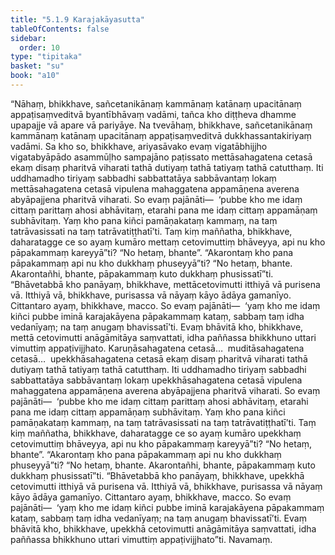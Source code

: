 ```yaml
---
title: "5.1.9 Karajakāyasutta"
tableOfContents: false
sidebar:
  order: 10
type: "tipitaka"
basket: "su"
book: "a10"
---
```



<DynamicBreadcrumb />

<Division number="219" book="a10" bookNo="17" page="503">

<Paragraph number="1488" book="a10">
“Nāhaṃ, bhikkhave, sañcetanikānaṃ kammānaṃ katānaṃ upacitānaṃ appaṭisaṃveditvā byantībhāvaṃ vadāmi, tañca kho diṭṭheva dhamme upapajje vā apare vā pariyāye. Na tvevāhaṃ, bhikkhave, sañcetanikānaṃ kammānaṃ katānaṃ upacitānaṃ appaṭisaṃveditvā dukkhassantakiriyaṃ vadāmi.
</Paragraph>

<Paragraph number="1489" book="a10">
Sa kho so, bhikkhave, ariyasāvako evaṃ vigatābhijjho vigatabyāpādo asammūḷho sampajāno paṭissato mettāsahagatena cetasā ekaṃ disaṃ pharitvā viharati tathā dutiyaṃ tathā tatiyaṃ tathā catutthaṃ. Iti uddhamadho tiriyaṃ sabbadhi sabbattatāya sabbāvantaṃ lokaṃ mettāsahagatena cetasā vipulena mahaggatena appamāṇena averena abyāpajjena pharitvā viharati.
</Paragraph>

<Paragraph number="1490" book="a10">
So evaṃ pajānāti—  ‘pubbe kho me idaṃ cittaṃ parittaṃ ahosi abhāvitaṃ, etarahi pana me idaṃ cittaṃ appamāṇaṃ subhāvitaṃ. Yaṃ kho pana kiñci pamāṇakataṃ kammaṃ, na taṃ tatrāvasissati na taṃ tatrāvatiṭṭhatī’ti.
</Paragraph>

<Paragraph number="1491" book="a10">
Taṃ kiṃ maññatha, bhikkhave, daharatagge ce so ayaṃ kumāro mettaṃ cetovimuttiṃ bhāveyya, api nu kho pāpakammaṃ kareyyā”ti? “No hetaṃ, bhante”.
</Paragraph>

<Paragraph number="1492" book="a10">
“Akarontaṃ kho pana pāpakammaṃ api nu kho dukkhaṃ phuseyyā”ti? “No hetaṃ, bhante. Akarontañhi, bhante, pāpakammaṃ kuto dukkhaṃ phusissatī”ti.
</Paragraph>

<Paragraph number="1493" book="a10">
“Bhāvetabbā kho panāyaṃ, bhikkhave, mettācetovimutti itthiyā vā purisena vā. Itthiyā vā, bhikkhave, purisassa vā nāyaṃ kāyo ādāya gamanīyo. Cittantaro ayaṃ, bhikkhave, macco. So evaṃ pajānāti—  ‘yaṃ kho me idaṃ kiñci pubbe iminā karajakāyena pāpakammaṃ kataṃ, sabbaṃ taṃ idha vedanīyaṃ; na taṃ anugaṃ bhavissatī’ti. Evaṃ bhāvitā kho, bhikkhave, mettā cetovimutti anāgāmitāya saṃvattati, idha paññassa bhikkhuno uttari vimuttiṃ appaṭivijjhato.
</Paragraph>

<Paragraph number="1494" book="a10">
Karuṇāsahagatena cetasā…  muditāsahagatena cetasā…  upekkhāsahagatena cetasā ekaṃ disaṃ pharitvā viharati tathā dutiyaṃ tathā tatiyaṃ tathā catutthaṃ. Iti uddhamadho tiriyaṃ sabbadhi sabbattatāya sabbāvantaṃ lokaṃ upekkhāsahagatena cetasā vipulena mahaggatena appamāṇena averena abyāpajjena pharitvā viharati.
</Paragraph>

<Paragraph number="1495" book="a10">
So evaṃ pajānāti—  ‘pubbe kho me idaṃ cittaṃ parittaṃ ahosi abhāvitaṃ, etarahi pana me idaṃ cittaṃ appamāṇaṃ subhāvitaṃ. Yaṃ kho pana kiñci pamāṇakataṃ kammaṃ, na taṃ tatrāvasissati na taṃ tatrāvatiṭṭhatī’ti.
</Paragraph>

<Paragraph number="1496" book="a10">
Taṃ kiṃ maññatha, bhikkhave, daharatagge ce so ayaṃ kumāro upekkhaṃ cetovimuttiṃ bhāveyya, api nu kho pāpakammaṃ kareyyā”ti? “No hetaṃ, bhante”.
</Paragraph>

<Paragraph number="1497" book="a10">
“Akarontaṃ kho pana pāpakammaṃ api nu kho dukkhaṃ phuseyyā”ti? “No hetaṃ, bhante. Akarontañhi, bhante, pāpakammaṃ kuto dukkhaṃ phusissatī”ti.
</Paragraph>

<Paragraph number="1498" book="a10">
“Bhāvetabbā kho panāyaṃ, bhikkhave, upekkhā cetovimutti itthiyā vā purisena vā. Itthiyā vā, bhikkhave, purisassa vā nāyaṃ kāyo ādāya gamanīyo. Cittantaro ayaṃ, bhikkhave, macco. So evaṃ pajānāti—  ‘yaṃ kho me idaṃ kiñci pubbe iminā karajakāyena pāpakammaṃ kataṃ, sabbaṃ taṃ idha vedanīyaṃ; na taṃ anugaṃ bhavissatī’ti. Evaṃ bhāvitā kho, bhikkhave, upekkhā cetovimutti anāgāmitāya saṃvattati, idha paññassa bhikkhuno uttari vimuttiṃ appaṭivijjhato”ti.

</Paragraph>
</Division>

<Paragraph number="1499" type="center" book="a10">
Navamaṃ.
</Paragraph>